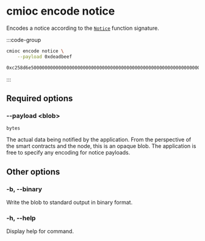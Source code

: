# cmioc encode notice

Encodes a notice according to the [`Notice`] function signature.

:::code-group

```bash [Command]
cmioc encode notice \
    --payload 0xdeadbeef
```

```txt [Output]
0xc258d6e500000000000000000000000000000000000000000000000000000000000000200000000000000000000000000000000000000000000000000000000000000004deadbeef00000000000000000000000000000000000000000000000000000000
```

:::

## Required options

### --payload \<blob\>

`bytes`

The actual data being notified by the application.
From the perspective of the smart contracts and the node, this is an opaque blob.
The application is free to specify any encoding for notice payloads.

## Other options

### -b, --binary

Write the blob to standard output in binary format.

### -h, --help

Display help for command.

[`Notice`]: https://github.com/cartesi/rollups-contracts/blob/v2.0.0-rc.4/contracts/common/Outputs.sol#L10-L12
